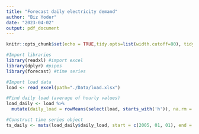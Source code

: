 ```yaml
---
title: "Forecast daily electricity demand"
author: "Biz Yoder"
date: "2023-04-02"
output: pdf_document
---
```


```r
knitr::opts_chunk$set(echo = TRUE,tidy.opts=list(width.cutoff=80), tidy=FALSE) 
```

```r
#Import libraries
library(readxl) #import excel
library(dplyr) #pipes
library(forecast) #time series
```

```r
#Import load data
load <- read_excel(path="./Data/load.xlsx") 
```

```r
#Find daily load (average of hourly values)
load_daily <- load %>%
  mutate(daily_load = rowMeans(select(load, starts_with('h')), na.rm = TRUE))
```

```r
#Construct time series object
ts_daily <- msts(load_daily$daily_load, start = c(2005, 01, 01), end = c(2010, 12, 31),seasonal.periods = c(7,365.25))
```


